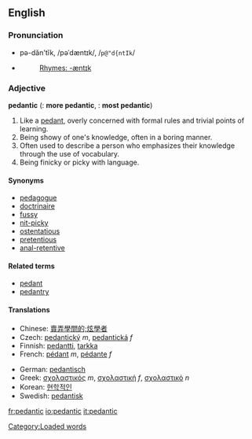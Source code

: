 ==English==

===Pronunciation===
*pə-dăn'tĭk, /pəˈdæntɪk/, /<tt>p@"d{ntIk</tt>/
*{{audio|en-us-pedantic.ogg|Audio (US)}}
*:[[Rhymes:English:-æntɪk|Rhymes: -æntɪk]]

===Adjective===
'''pedantic'''  ({{compar}}: '''more pedantic''', {{superl}}: '''most pedantic''')

# Like a [[pedant]], overly concerned with formal rules and trivial points of learning.
# Being showy of one's knowledge, often in a boring manner.
# Often used to describe a person who emphasizes their knowledge through the use of vocabulary.
# Being finicky or picky with language.

====Synonyms====
*[[pedagogue]]
*[[doctrinaire]]
*[[fussy]]
*[[nit-picky]]
*[[ostentatious]]
*[[pretentious]]
*[[anal-retentive]]

====Related terms====
*[[pedant]]
*[[pedantry]]

====Translations====
{{top}}
*Chinese: [[賣弄學問的;炫學者]]
*Czech: [[pedantický]] ''m'', [[pedantická]] ''f''
*Finnish: [[pedantti]], [[tarkka]]
*French: [[pédant]] ''m'', [[pédante]] ''f''
{{mid}}
*German: [[pedantisch]]
*Greek: [[σχολαστικός]] ''m'', [[σχολαστική]] ''f'', [[σχολαστικό]] ''n''
*Korean: [[현학적인]]
*Swedish: [[pedantisk]]
{{bottom}}

[[Category:Loaded words]]

[[fr:pedantic]]
[[io:pedantic]]
[[it:pedantic]]